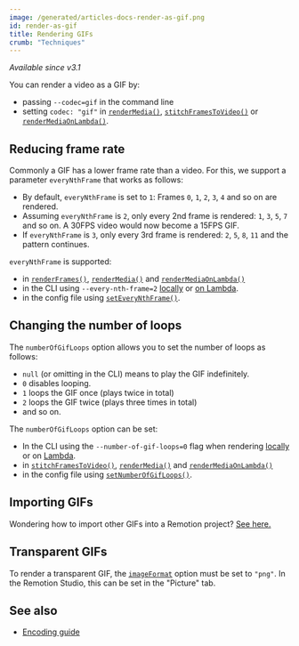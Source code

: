 ```yaml
---
image: /generated/articles-docs-render-as-gif.png
id: render-as-gif
title: Rendering GIFs
crumb: "Techniques"
---
```


_Available since v3.1_

You can render a video as a GIF by:

- passing `--codec=gif` in the command line
- setting `codec: "gif"` in [`renderMedia()`](/docs/renderer/render-media), [`stitchFramesToVideo()`](/docs/renderer/stitch-frames-to-video) or [`renderMediaOnLambda()`](/docs/lambda/rendermediaonlambda).

## Reducing frame rate

Commonly a GIF has a lower frame rate than a video. For this, we support a parameter `everyNthFrame` that works as follows:

- By default, `everyNthFrame` is set to `1`: Frames `0`, `1`, `2`, `3`, `4` and so on are rendered.
- Assuming `everyNthFrame` is `2`, only every 2nd frame is rendered: `1`, `3`, `5`, `7` and so on. A 30FPS video would now become a 15FPS GIF.
- If `everyNthFrame` is `3`, only every 3rd frame is rendered: `2`, `5`, `8`, `11` and the pattern continues.

`everyNthFrame` is supported:

- in [`renderFrames()`](/docs/renderer/render-frames#everynthframe), [`renderMedia()`](/docs/renderer/render-media#everynthframe) and [`renderMediaOnLambda()`](/docs/lambda/rendermediaonlambda#everynthframe)
- in the CLI using `--every-nth-frame=2` [locally](/docs/cli/render#--every-nth-frame) or [on Lambda](/docs/lambda/cli/render#--every-nth-frame).
- in the config file using [`setEveryNthFrame()`](/docs/config#seteverynthframe).

## Changing the number of loops

<!-- Changing the title will change other links -->

The `numberOfGifLoops` option allows you to set the number of loops as follows:

- `null` (or omitting in the CLI) means to play the GIF indefinitely.
- `0` disables looping.
- `1` loops the GIF once (plays twice in total)
- `2` loops the GIF twice (plays three times in total)
- and so on.

The `numberOfGifLoops` option can be set:

- In the CLI using the `--number-of-gif-loops=0` flag when rendering [locally](/docs/cli/render#--number-of-gif-loops) or on [Lambda](/docs/lambda/cli/render#--number-of-gif-loops).
- in [`stitchFramesToVideo()`](/docs/renderer/stitch-frames-to-video#numberofgifloops), [`renderMedia()`](/docs/renderer/render-media#numberofgifloops) and [`renderMediaOnLambda()`](/docs/lambda/rendermediaonlambda#numberofgifloops)
- in the config file using [`setNumberOfGifLoops()`](/docs/config#setnumberofgifloops).

## Importing GIFs

Wondering how to import other GIFs into a Remotion project? [See here.](/docs/gif)

## Transparent GIFs

To render a transparent GIF, the [`imageFormat`](/docs/renderer/render-media) option must be set to `"png"`. In the Remotion Studio, this can be set in the "Picture" tab.

## See also

- [Encoding guide](/docs/encoding)
